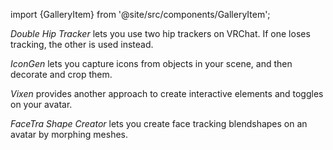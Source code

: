 ﻿import {GalleryItem} from '@site/src/components/GalleryItem';

<div className="row">
<GalleryItem 
        name = 'Double Hip Tracker'
        image = {require("@site/docs/products/gallery-img/double-hip-tracker.png").default}
        url = '/docs/products/double-hip-tracker'
>

*Double Hip Tracker* lets you use two hip trackers on VRChat. If one loses tracking, the other is used instead.

</GalleryItem>
<GalleryItem 
        name = 'IconGen'
        image = {require("@site/docs/products/gallery-img/icon-gen.png").default}
        url = '/docs/products/icon-gen'
>

*IconGen* lets you capture icons from objects in your scene, and then decorate and crop them.

</GalleryItem>
<GalleryItem 
        name = 'Vixen'
        image = {require("@site/docs/products/gallery-img/vixen.png").default}
        url = '/docs/products/vixen'
>

*Vixen* provides another approach to create interactive elements and toggles on your avatar.

</GalleryItem>
<GalleryItem 
        name = 'FaceTra Shape Creator'
        image = {require("@site/docs/products/gallery-img/facetra-shape-creator.png").default}
        url = '/docs/products/facetra-shape-creator'
>

*FaceTra Shape Creator* lets you create face tracking blendshapes on an avatar by morphing meshes.

</GalleryItem>
</div>
